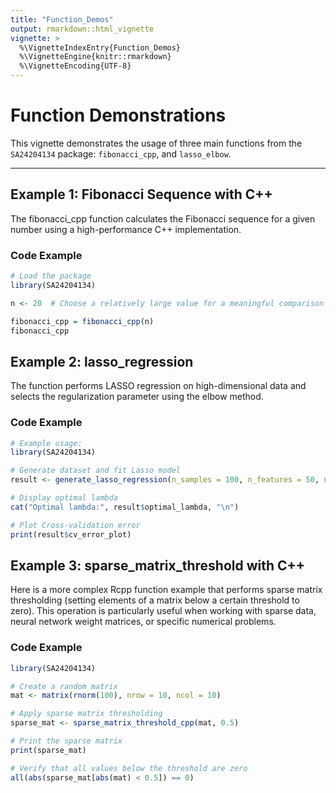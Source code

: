 ```yaml
---
title: "Function_Demos"
output: rmarkdown::html_vignette
vignette: >
  %\VignetteIndexEntry{Function_Demos}
  %\VignetteEngine{knitr::rmarkdown}
  %\VignetteEncoding{UTF-8}
---
```


# Function Demonstrations

This vignette demonstrates the usage of three main functions from the `SA24204134` package: 
`fibonacci_cpp`, and `lasso_elbow`.

---

## Example 1: Fibonacci Sequence with C++

The fibonacci_cpp function calculates the Fibonacci sequence for a given number using a high-performance C++ implementation.

### Code Example
```r
# Load the package
library(SA24204134)

n <- 20  # Choose a relatively large value for a meaningful comparison

fibonacci_cpp = fibonacci_cpp(n)
fibonacci_cpp
```




## Example 2: lasso_regression

The function performs LASSO regression on high-dimensional data and selects the regularization parameter using the elbow method.

### Code Example

```r
# Example usage:
library(SA24204134)

# Generate dataset and fit Lasso model
result <- generate_lasso_regression(n_samples = 100, n_features = 50, noise_level = 1)

# Display optimal lambda
cat("Optimal lambda:", result$optimal_lambda, "\n")

# Plot Cross-validation error
print(result$cv_error_plot)

```

## Example 3: sparse_matrix_threshold with C++

Here is a more complex Rcpp function example that performs sparse matrix thresholding (setting elements of a matrix below a certain threshold to zero). This operation is particularly useful when working with sparse data, neural network weight matrices, or specific numerical problems.

### Code Example


```r
library(SA24204134)

# Create a random matrix
mat <- matrix(rnorm(100), nrow = 10, ncol = 10)

# Apply sparse matrix thresholding
sparse_mat <- sparse_matrix_threshold_cpp(mat, 0.5)

# Print the sparse matrix
print(sparse_mat)

# Verify that all values below the threshold are zero
all(abs(sparse_mat[abs(mat) < 0.5]) == 0)
```


